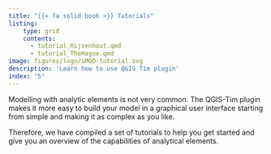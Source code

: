 ```yaml
---
title: "{{< fa solid book >}} Tutorials"
listing:
    type: grid
    contents:
      - tutorial_Rijsenhout.qmd
      - tutorial_TheHague.qmd
image: figures/logo/iMOD-tutorial.svg
description: 'Learn how to use QGIS Tim plugin'
index: "5"
---
```

Modelling with analytic elements is not very common. The QGIS-Tim plugin makes it more easy to build your model in a graphical user interface starting from simple and making it as complex as you like.

Therefore, we have compiled a set of tutorials to help you get started and give you an overview of the capabilities of analytical elements.



